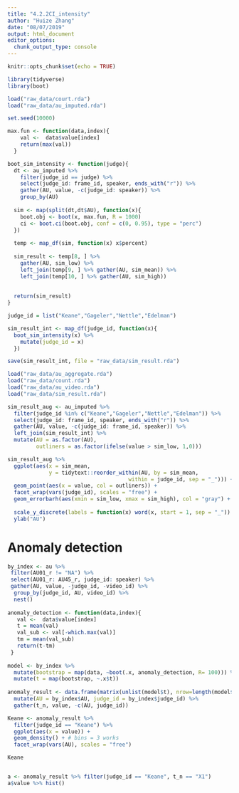 ```yaml
---
title: "4.2.2CI_intensity"
author: "Huize Zhang"
date: "08/07/2019"
output: html_document
editor_options: 
  chunk_output_type: console
---
```


```r
knitr::opts_chunk$set(echo = TRUE)
```

```r
library(tidyverse)
library(boot)

load("raw_data/court.rda")
load("raw_data/au_imputed.rda")
```


```r

set.seed(10000)

max.fun <- function(data,index){
    val <-  data$value[index] 
    return(max(val))
  }

boot_sim_intensity <- function(judge){
  dt <- au_imputed %>% 
    filter(judge_id == judge) %>% 
    select(judge_id: frame_id, speaker, ends_with("r")) %>% 
    gather(AU, value, -c(judge_id: speaker)) %>% 
    group_by(AU) 
    
  sim <- map(split(dt,dt$AU), function(x){
    boot.obj <- boot(x, max.fun, R = 1000)
    ci <- boot.ci(boot.obj, conf = c(0, 0.95), type = "perc")
  })
  
  temp <- map_df(sim, function(x) x$percent)
  
  sim_result <- temp[8, ] %>% 
    gather(AU, sim_low) %>% 
    left_join(temp[9, ] %>% gather(AU, sim_mean)) %>% 
    left_join(temp[10, ] %>% gather(AU, sim_high)) 
  
 
  return(sim_result)
}

judge_id = list("Keane","Gageler","Nettle","Edelman")

sim_result_int <- map_df(judge_id, function(x){
  boot_sim_intensity(x) %>% 
    mutate(judge_id = x)
  })

save(sim_result_int, file = "raw_data/sim_result.rda")


```

```r
load("raw_data/au_aggregate.rda")
load("raw_data/count.rda")
load("raw_data/au_video.rda")
load("raw_data/sim_result.rda")

sim_result_aug <- au_imputed %>% 
  filter(judge_id %in% c("Keane","Gageler","Nettle","Edelman")) %>% 
  select(judge_id: frame_id, speaker, ends_with("r")) %>% 
  gather(AU, value, -c(judge_id: frame_id, speaker)) %>% 
  left_join(sim_result_int) %>% 
  mutate(AU = as.factor(AU),
         outliners = as.factor(ifelse(value > sim_low, 1,0))) 

sim_result_aug %>% 
  ggplot(aes(x = sim_mean, 
             y = tidytext::reorder_within(AU, by = sim_mean, 
                                      within = judge_id, sep = "_"))) +
  geom_point(aes(x = value, col = outliners)) +
  facet_wrap(vars(judge_id), scales = "free") + 
  geom_errorbarh(aes(xmin = sim_low, xmax = sim_high), col = "gray") + 
  
  scale_y_discrete(labels = function(x) word(x, start = 1, sep = "_")) + 
  ylab("AU")

```


# Anomaly detection
```r

by_index <- au %>%
 filter(AU01_r != "NA") %>%
 select(AU01_r: AU45_r, judge_id: speaker) %>%
 gather(AU, value, -judge_id, -video_id) %>%
  group_by(judge_id, AU, video_id) %>% 
  nest()
  
anomaly_detection <- function(data,index){
   val <-  data$value[index]
   t = mean(val)
   val_sub <- val[-which.max(val)]
   tm = mean(val_sub)
   return(t-tm)
 }
  
model <- by_index %>% 
  mutate(bootstrap = map(data, ~boot(.x, anomaly_detection, R= 100))) %>% 
  mutate(t = map(bootstrap, ~.x$t))
  
anomaly_result <- data.frame(matrix(unlist(model$t), nrow=length(model$t), byrow=T)) %>% 
  mutate(AU = by_index$AU, judge_id = by_index$judge_id) %>% 
  gather(t_n, value, -c(AU, judge_id))

Keane <- anomaly_result %>% 
  filter(judge_id == "Keane") %>% 
  ggplot(aes(x = value)) +
  geom_density() + # bins = 3 works
  facet_wrap(vars(AU), scales = "free")

Keane


a <- anomaly_result %>% filter(judge_id == "Keane", t_n == "X1") 
a$value %>% hist()
```


